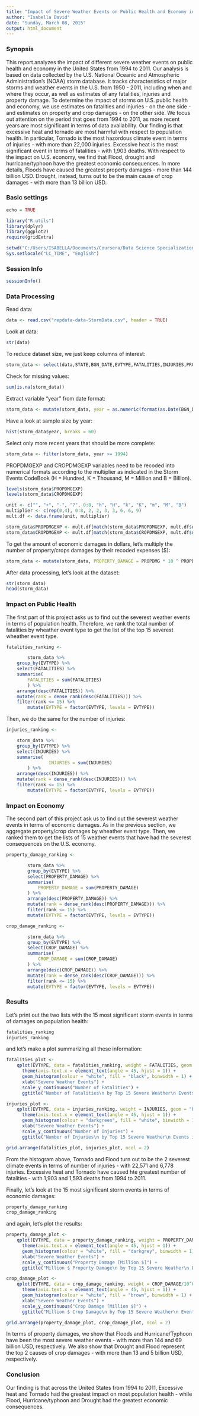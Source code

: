 ```yaml
---
title: "Impact of Severe Weather Events on Public Health and Economy in the United States"
author: "Isabella David"
date: "Sunday, March 08, 2015"
output: html_document
---
```


### Synopsis

This report analyzes the impact of different severe weather events on public health and economy in the United States from 1994 to 2011. 
Our analysis is based on data collected by the U.S. National Oceanic and Atmospheric Administration's (NOAA) storm database. 
It tracks characteristics of major storms and weather events in the U.S. from 1950 - 2011, including when and where they occur, as well as estimates of any fatalities, injuries and property damage. 
To determine the impact of storms on U.S. public health and economy, we use estimates on fatalities and injuries - on the one side - and estimates on property and crop damages - on the other side. 
We focus out attention on the period that goes from 1994 to 2011, as more recent years are most significant in terms of data availability.
Our finding is that excessive heat and tornado are most harmful with respect to population health. 
In particular, Tornado is the most hazordous climate event in terms of injuries - with more than 22,000 injuries.
Excessive heat is the most significant event in terms of fatalities - with 1,903 deaths. With respect to the impact on U.S. economy, we find that Flood, drought and hurricane/typhoon have the greatest economic consequences. 
In more details, Floods have caused the greatest property damages - more than 144 billion USD. Drought, instead, turns out to be the main cause of crop damages - with more than 13 billion USD.

### Basic settings

```r
echo = TRUE  

library("R.utils")
library(dplyr)
library(ggplot2)
require(gridExtra)
```

```r
setwd("C:/Users/ISABELLA/Documents/Coursera/Data Science Specialization/05 - Reproducible Research/WEEK3/Problem Set")
Sys.setlocale("LC_TIME", "English")
```

### Session Info
```r
sessionInfo()
```

### Data Processing

Read data:
```r
data <- read.csv("repdata-data-StormData.csv", header = TRUE)
```

Look at data:
```r
str(data)
```

To reduce dataset size, we just keep columns of interest:
```r
storm_data <- select(data,STATE,BGN_DATE,EVTYPE,FATALITIES,INJURIES,PROPDMG,PROPDMGEXP,CROPDMG,CROPDMGEXP)
```

Check for missing values: 
```r
sum(is.na(storm_data))
```

Extract variable "year" from date format:
```r
storm_data <- mutate(storm_data, year = as.numeric(format(as.Date(BGN_DATE, format = "%m/%d/%Y %H:%M:%S"), "%Y")))
```

Have a look at sample size by year:
```r
hist(storm_data$year, breaks = 60)
```

Select only more recent years that should be more complete:
```r
storm_data <- filter(storm_data, year >= 1994)
```

PROPDMGEXP and CROPDMGEXP variables need to be recoded into numerical formats according to the multiplier as indicated in the Storm Events CodeBook (H = Hundred, K = Thousand, M = Million and B = Billion). 
```r
levels(storm_data$PROPDMGEXP)
levels(storm_data$CROPDMGEXP)

unit <- c("", "+", "-", "?", 0:8, "h", "H", "k", "K", "m", "M", "B")
multiplier <- c(rep(0,4), 0:8, 2, 2, 3, 3, 6, 6, 9)
mult.df <- data.frame(unit, multiplier)

storm_data$PROPDMGEXP <- mult.df[match(storm_data$PROPDMGEXP, mult.df$unit),2]
storm_data$CROPDMGEXP <- mult.df[match(storm_data$CROPDMGEXP, mult.df$unit),2]
```

To get the amount of economic damages in dollars, let's multiply the number of property/crops damages by their recoded expenses ($):
```r
storm_data <- mutate(storm_data, PROPERTY_DAMAGE = PROPDMG * 10 ^ PROPDMGEXP, CROP_DAMAGE = CROPDMG * 10 ^ CROPDMGEXP)
```

After data processing, let's look at the dataset:
```r
str(storm_data)
head(storm_data)
```

### Impact on Public Health

The first part of this project asks us to find out the severest weather events in terms of population health.
Therefore, we rank the total number of fatalities by wheather event type to get the list of the top 15 severest wheather event type.

```r
fatalities_ranking <- 

        storm_data %>%
  	group_by(EVTYPE) %>% 
  	select(FATALITIES) %>%
  	summarise(
		FATALITIES = sum(FATALITIES)
        ) %>% 
  	arrange(desc(FATALITIES)) %>% 
  	mutate(rank = dense_rank(desc(FATALITIES))) %>%
  	filter(rank <= 15) %>%
        mutate(EVTYPE = factor(EVTYPE, levels = EVTYPE))
```

Then, we do the same for the number of injuries:

```r
injuries_ranking <- 

	storm_data %>%
  	group_by(EVTYPE) %>% 
  	select(INJURIES) %>%
  	summarise(
      	        INJURIES = sum(INJURIES)       
        ) %>% 
  	arrange(desc(INJURIES)) %>% 
  	mutate(rank = dense_rank(desc(INJURIES))) %>%
  	filter(rank <= 15) %>%
        mutate(EVTYPE = factor(EVTYPE, levels = EVTYPE))
```

### Impact on Economy

The second part of this project ask us to find out the severest weather events in terms of economic damages.
As in the previous section, we aggregate property/crop damages by wheather event type. Then, we ranked them to get the lists of 15 weather events that have had the severest consequences on the U.S. economy.

```r
property_damage_ranking <- 

        storm_data %>%
        group_by(EVTYPE) %>% 
        select(PROPERTY_DAMAGE) %>%
        summarise(
	        PROPERTY_DAMAGE = sum(PROPERTY_DAMAGE)
        ) %>% 
        arrange(desc(PROPERTY_DAMAGE)) %>% 
        mutate(rank = dense_rank(desc(PROPERTY_DAMAGE))) %>%
        filter(rank <= 15) %>%
        mutate(EVTYPE = factor(EVTYPE, levels = EVTYPE))

crop_damage_ranking <- 

        storm_data %>%
        group_by(EVTYPE) %>% 
        select(CROP_DAMAGE) %>%
        summarise(
	        CROP_DAMAGE = sum(CROP_DAMAGE)  
        ) %>% 
        arrange(desc(CROP_DAMAGE)) %>% 
        mutate(rank = dense_rank(desc(CROP_DAMAGE))) %>%
        filter(rank <= 15) %>%
        mutate(EVTYPE = factor(EVTYPE, levels = EVTYPE))
```

### Results

Let's print out the two lists with the 15 most significant storm events in terms of damages on population health: 

```r
fatalities_ranking
injuries_ranking
```

and let's make a plot summarizing all these information:

```r
fatalities_plot <- 
	qplot(EVTYPE, data = fatalities_ranking, weight = FATALITIES, geom = "bar") + 
      theme(axis.text.x = element_text(angle = 45, hjust = 1)) + 
      geom_histogram(colour = "white", fill = "black", binwidth = 1) +
      xlab("Severe Weather Events") + 
      scale_y_continuous("Number of Fatalities") +  
      ggtitle("Number of Fatalities\n by Top 15 Severe Weather\n Events in the U.S.\n from 1994 - 2011")

injuries_plot <-
	qplot(EVTYPE, data = injuries_ranking, weight = INJURIES, geom = "bar") + 
      theme(axis.text.x = element_text(angle = 45, hjust = 1)) + 
      geom_histogram(colour = "darkgreen", fill = "white", binwidth = 1) +
      xlab("Severe Weather Events") + 
      scale_y_continuous("Number of Injuries") +  
      ggtitle("Number of Injuries\n by Top 15 Severe Weather\n Events in the U.S.\n from 1994 - 2011")

grid.arrange(fatalities_plot, injuries_plot, ncol = 2)
```

From the histogram above, Tornado and Flood turn out to be the 2 severest climate events in terms of number of injuries - with 22,571 and 6,778 injuries. Excessive heat and Tornado have caused hte greatest number of fatalities - with 1,903 and 1,593 deaths from 1994 to 2011.

Finally, let's look at the 15 most significant storm events in terms of economic damages: 
 
```r
property_damage_ranking
crop_damage_ranking
```

and again, let's plot the results:

```r
property_damage_plot <- 
	qplot(EVTYPE, data = property_damage_ranking, weight = PROPERTY_DAMAGE/10^6, geom = "bar") + 
      theme(axis.text.x = element_text(angle = 45, hjust = 1)) + 
      geom_histogram(colour = "white", fill = "darkgrey", binwidth = 1) +
      xlab("Severe Weather Events") + 
      scale_y_continuous("Property Damage [Million $]") +  
      ggtitle("Million $ Property Damage\n by Top 15 Severe Weather\n Events in the U.S.\n from 1994 - 2011")

crop_damage_plot <-
	qplot(EVTYPE, data = crop_damage_ranking, weight = CROP_DAMAGE/10^6, geom = "bar") + 
      theme(axis.text.x = element_text(angle = 45, hjust = 1)) + 
      geom_histogram(colour = "white", fill = "brown", binwidth = 1) +
      xlab("Severe Weather Events") + 
      scale_y_continuous("Crop Damage [Million $]") +  
      ggtitle("Million $ Crop Damage\n by Top 15 Severe Weather\n Events in the U.S.\n from 1994 - 2011")

grid.arrange(property_damage_plot, crop_damage_plot, ncol = 2)
```

In terms of property damages, we show that Floods and Hurricane/Typhoon have been the most severe weather events - with more than 144 and 69 billion USD, respectively. 
We also show that Drought and Flood represent the top 2 causes of crop damages - with more than 13 and 5 billion USD, respectively.

### Conclusion
Our finding is that across the United States from 1994 to 2011, Excessive heat and Tornado had the greatest impact on most population health - while Flood, Hurricane/typhoon and Drought had the greatest economic consequences.




